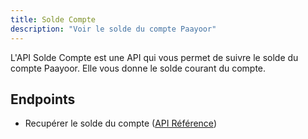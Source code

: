 ```yaml
---
title: Solde Compte
description: "Voir le solde du compte Paayoor"
---
```


L'API Solde Compte est une API qui vous permet de suivre le solde du compte Paayoor. 
Elle vous donne le solde courant du compte.

## Endpoints

- Recupérer le solde du compte ([API Référence](/api-reference/endpoint/get-balance))

